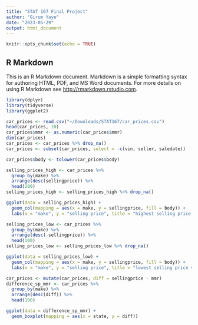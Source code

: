 ```yaml
---
title: "STAT 167 Final Project"
author: "Girum Yaye"
date: "2023-05-29"
output: html_document
---
```


```r
knitr::opts_chunk$set(echo = TRUE)
```

## R Markdown

This is an R Markdown document. Markdown is a simple formatting syntax for authoring HTML, PDF, and MS Word documents. For more details on using R Markdown see <http://rmarkdown.rstudio.com>.


```r
library(dplyr)
library(tidyverse)
library(ggplot2)
```

```r
car_prices <- read.csv("~/Downloads/STAT167/car_prices.csv")
head(car_prices, 10)
car_prices$mmr <- as.numeric(car_prices$mmr)
dim(car_prices)
car_prices <- car_prices %>% drop_na()
car_prices <- subset(car_prices, select = -c(vin, seller, saledate))
```

```r
car_prices$body <- tolower(car_prices$body)

selling_prices_high <- car_prices %>%
  group_by(make) %>%
  arrange(desc(sellingprice)) %>%
  head(200)
selling_prices_high <- selling_prices_high %>% drop_na()

ggplot(data = selling_prices_high) +
  geom_col(mapping = aes(x = make, y = sellingprice, fill = body)) +
  labs(x = "make", y = "selling price", title = "highest selling price vs. make of the car")

selling_prices_low <- car_prices %>%
  group_by(make) %>%
  arrange(desc(-sellingprice)) %>%
  head(100)
selling_prices_low <- selling_prices_low %>% drop_na()

ggplot(data = selling_prices_low) +
  geom_col(mapping = aes(x = make, y = sellingprice, fill = body)) +
  labs(x = "make", y = "selling price", title = "lowest selling price vs. make of the car")
```

```r
car_prices <- mutate(car_prices, diff = sellingprice - mmr)
difference_sp_mmr <- car_prices %>%
  group_by(make) %>%
  arrange(desc(diff)) %>%
  head(100)

ggplot(data = difference_sp_mmr) +
  geom_boxplot(mapping = aes(x = state, y = diff))
```

